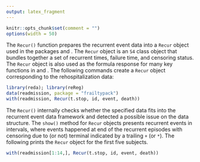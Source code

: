 ```yaml
---
output: latex_fragment
---
```


```R
knitr::opts_chunk$set(comment = "")
options(width = 50)
```

The `Recur()` function prepares the recurrent event data into a `Recur` object
used in the packages \pkg{reda} and \pkg{reReg}.
The `Recur` object is an `S4` class object that bundles together a set of recurrent times,
failure time, and censoring status.
The `Recur` object is also used as the formula response
for many key functions in \pkg{reda} and \pkg{reReg}.  The following commands
create a `Recur` object corresponding to the rehospitalization data:

```R
library(reda); library(reReg)
data(readmission, package = "frailtypack")
with(readmission, Recur(t.stop, id, event, death))
```

The `Recur()` internally checks whether the specified data fits into the
recurrent event data framework and detected a possible issue on the data
structure.
<!-- Without these subjects, the `Recur` object is presented by intervals. -->
The `show()` method for `Recur` objects presents recurrent events in intervals,
where events happened at end of the recurrent episodes with censoring due to (or
not) terminal indicated by a trailing `+` (or `*`).
The following prints the `Recur` object for the first five subjects.

```R
with(readmission[1:14,], Recur(t.stop, id, event, death))
```
<!-- readmission0 <- subset(readmission, id %in% 1:5) -->
<!-- For a concise printing, up to three recurrent intervals are printed. -->
<!-- Users can modify this by specifying `reda.Recur.maxPrint` in `options()`. -->
